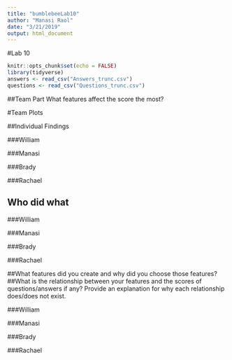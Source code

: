 ```yaml
---
title: "bumblebeeLab10"
author: "Manasi Raol"
date: "3/21/2019"
output: html_document
---
```


#Lab 10

```r
knitr::opts_chunk$set(echo = FALSE)
library(tidyverse)
answers <- read_csv("Answers_trunc.csv")
questions <- read_csv("Questions_trunc.csv")
```

##Team Part
What features affect the score the most?

#Team Plots

##Individual Findings

###William

###Manasi

###Brady

###Rachael


## Who did what

###William

###Manasi

###Brady

###Rachael

##What features did you create and why did you choose those features?
##What is the relationship between your features and the scores of questions/answers if any? Provide an explanation for why each relationship does/does not exist.

###William

###Manasi

###Brady

###Rachael


